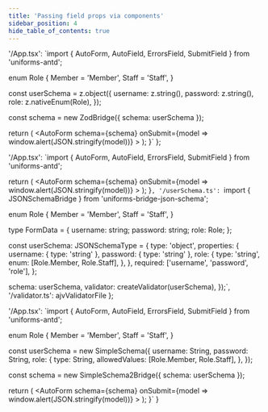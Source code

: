 ```yaml
---
title: 'Passing field props via components'
sidebar_position: 4
hide_table_of_contents: true
---
```



  '/App.tsx': `import { AutoForm, AutoField, ErrorsField, SubmitField } from 'uniforms-antd';

enum Role {
  Member = 'Member',
  Staff = 'Staff',
}

const userSchema = z.object({
  username: z.string(),
  password: z.string(),
  role: z.nativeEnum(Role),
});

const schema = new ZodBridge({ schema: userSchema });

  return (
    <AutoForm
      schema={schema}
      onSubmit={model => window.alert(JSON.stringify(model))}
    >
      <AutoField name="username" />
      <AutoField name="password" type="password" />
      <AutoField name="role" checkboxes />
      <ErrorsField />
      <SubmitField />
    </AutoForm>
  );
}`
};

  '/App.tsx': `import { AutoForm, AutoField, ErrorsField, SubmitField } from 'uniforms-antd';

  return (
    <AutoForm
      schema={schema}
      onSubmit={model => window.alert(JSON.stringify(model))}
    >
      <AutoField name="username" />
      <AutoField name="password" type="password" />
      <AutoField name="role" checkboxes />
      <ErrorsField />
      <SubmitField />
    </AutoForm>
  );
}`,
  '/userSchema.ts': `import { JSONSchemaBridge } from 'uniforms-bridge-json-schema';

enum Role {
  Member = 'Member',
  Staff = 'Staff',
}

type FormData = {
  username: string;
  password: string;
  role: Role;
};

const userSchema: JSONSchemaType<FormData> = {
  type: 'object',
  properties: {
    username: { type: 'string' },
    password: { type: 'string' },
    role: {
      type: 'string',
      enum: [Role.Member, Role.Staff],
    },
  },
  required: ['username', 'password', 'role'],
};

  schema: userSchema,
  validator: createValidator(userSchema),
});`,
  '/validator.ts': ajvValidatorFile
};

  '/App.tsx': `import { AutoForm, AutoField, ErrorsField, SubmitField } from 'uniforms-antd';

enum Role {
  Member = 'Member',
  Staff = 'Staff',
}

const userSchema = new SimpleSchema({
  username: String,
  password: String,
  role: {
    type: String,
    allowedValues: [Role.Member, Role.Staff],
  },
});

const schema = new SimpleSchema2Bridge({ schema: userSchema });

  return (
    <AutoForm
      schema={schema}
      onSubmit={model => window.alert(JSON.stringify(model))}
    >
      <AutoField name="username" />
      <AutoField name="password" type="password" />
      <AutoField name="role" checkboxes />
      <ErrorsField />
      <SubmitField />
    </AutoForm>
  );
}`
}

<CodeEditorBridgesTabs zod={zod} json={json} simple={simple} />
